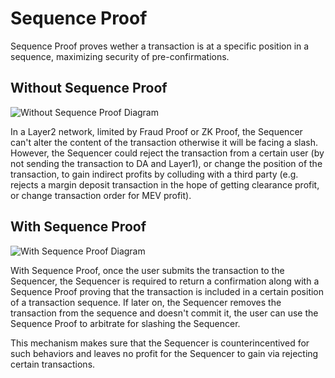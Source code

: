 # Sequence Proof

Sequence Proof proves wether a transaction is at a specific position in a sequence, maximizing security of pre-confirmations.

## Without Sequence Proof

![Without Sequence Proof Diagram](/docs/without-sequence-proof.png)

In a Layer2 network, limited by Fraud Proof or ZK Proof, the Sequencer can't alter the content of the transaction otherwise it will be facing a slash. However, the Sequencer could reject the transaction from a certain user (by not sending the transaction to DA and Layer1), or change the position of the transaction, to gain indirect profits by colluding with a third party (e.g. rejects a margin deposit transaction in the hope of getting clearance profit, or change transaction order for MEV profit).

## With Sequence Proof

![With Sequence Proof Diagram](/docs/with-sequence-proof.png)

With Sequence Proof, once the user submits the transaction to the Sequencer, the Sequencer is required to return a confirmation along with a Sequence Proof proving that the transaction is included in a certain position of a transaction sequence. If later on, the Sequencer removes the transaction from the sequence and doesn't commit it, the user can use the Sequence Proof to arbitrate for slashing the Sequencer.

This mechanism makes sure that the Sequencer is counterincentived for such behaviors and leaves no profit for the Sequencer to gain via rejecting certain transactions.
